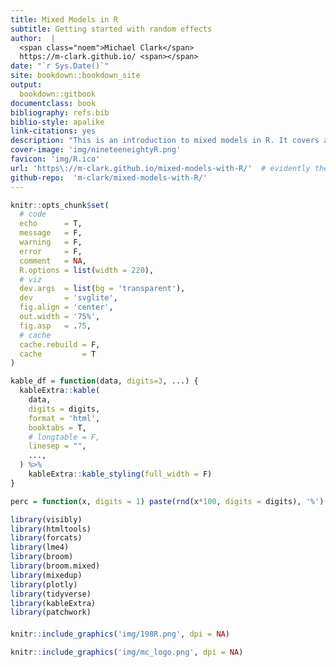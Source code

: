 ```yaml
---
title: Mixed Models in R
subtitle: Getting started with random effects
author:  |
  <span class="noem">Michael Clark</span>
  https://m-clark.github.io/ <span></span>
date: "`r Sys.Date()`"
site: bookdown::bookdown_site
output:
  bookdown::gitbook
documentclass: book
bibliography: refs.bib
biblio-style: apalike
link-citations: yes
description: "This is an introduction to mixed models in R. It covers a many of the most common techniques employed in such models, and relies heavily on the lme4 package.  The basics of random intercepts and slopes models, crossed vs. nested models, etc. are covered. Discussion includes extensions into generalized mixed models and realms beyond. "
cover-image: 'img/nineteeneightyR.png'
favicon: 'img/R.ico'
url: 'https\://m-clark.github.io/mixed-models-with-R/'  # evidently the \: is required or you'll get text in the title/toc area
github-repo:  'm-clark/mixed-models-with-R/'
---
```





```r
knitr::opts_chunk$set(
  # code
  echo      = T,
  message   = F,
  warning   = F,
  error     = F,
  comment   = NA,
  R.options = list(width = 220),
  # viz
  dev.args  = list(bg = 'transparent'),
  dev       = 'svglite',
  fig.align = 'center',
  out.width = '75%',
  fig.asp   = .75,
  # cache
  cache.rebuild = F,
  cache         = T
)

kable_df = function(data, digits=3, ...) {
  kableExtra::kable(
    data,
    digits = digits,
    format = 'html',
    booktabs = T,
    # longtable = F,
    linesep = "",
    ...,
  ) %>% 
    kableExtra::kable_styling(full_width = F)
}

perc = function(x, digits = 1) paste(rnd(x*100, digits = digits), '%')
```

```r
library(visibly)
library(htmltools)
library(forcats)
library(lme4)
library(broom)
library(broom.mixed)
library(mixedup)
library(plotly)
library(tidyverse)
library(kableExtra)
library(patchwork)
```

####

```r
knitr::include_graphics('img/198R.png', dpi = NA)
```

```r
knitr::include_graphics('img/mc_logo.png', dpi = NA)
```
